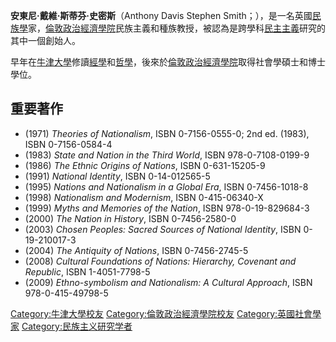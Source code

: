 {{Unreferenced|time=2020-09-19T08:38:42+00:00}}
{{Infobox person
| name        = 安東尼·D·史密斯
| image       =
| caption =
| image_size  = 
| birth_date  = {{birth date|1939|9|23}}
| birth_place = [[英國|英國]][[倫敦|倫敦]]
| death_date = {{death date and age|2016|7|19|1939|9|23}}
| death_place = 英國倫敦
| education =  [[牛津大學|牛津大學]]、[[倫敦政治經濟學院|倫敦政治經濟學院]]
| occupation  = [[社會學|社會學]]家
| title = 榮譽退休教授
| employer = [[倫敦政治經濟學院|倫敦政治經濟學院]] }}
'''安東尼·戴維·斯蒂芬·史密斯'''（Anthony Davis Stephen Smith；{{bd|1939年|9月23日|2016年|7月19日}}），是一名英國[[民族學|民族學]]家，[[倫敦政治經濟學院|倫敦政治經濟學院]]民族主義和種族教授，被認為是跨學科[[民主主義|民主主義]]研究的其中一個創始人。

早年在[[牛津大學|牛津大學]]修讀[[經學|經學]]和[[哲學|哲學]]，後來於[[倫敦政治經濟學院|倫敦政治經濟學院]]取得社會學碩士和博士學位。

==重要著作==
*(1971) ''Theories of Nationalism'', ISBN 0-7156-0555-0; 2nd ed. (1983), ISBN 0-7156-0584-4
*(1983) ''State and Nation in the Third World'', ISBN 978-0-7108-0199-9
*(1986) ''The Ethnic Origins of Nations'', ISBN 0-631-15205-9
*(1991) ''National Identity'', ISBN 0-14-012565-5
*(1995) ''Nations and Nationalism in a Global Era'', ISBN 0-7456-1018-8
*(1998) ''Nationalism and Modernism'', ISBN 0-415-06340-X
*(1999) ''Myths and Memories of the Nation'', ISBN 978-0-19-829684-3
*(2000) ''The Nation in History'', ISBN 0-7456-2580-0
*(2003) ''Chosen Peoples: Sacred Sources of National Identity'', ISBN 0-19-210017-3
*(2004) ''The Antiquity of Nations'', ISBN 0-7456-2745-5
*(2008) ''Cultural Foundations of Nations: Hierarchy, Covenant and Republic'', ISBN 1-4051-7798-5
*(2009) ''Ethno-symbolism and Nationalism: A Cultural Approach'', ISBN 978-0-415-49798-5

{{Authority control}}
{{DEFAULTSORT:Smith, Anthony D.}}
[[Category:牛津大學校友|Category:牛津大學校友]]
[[Category:倫敦政治經濟學院校友|Category:倫敦政治經濟學院校友]]
[[Category:英國社會學家|Category:英國社會學家]]
[[Category:民族主义研究学者|Category:民族主义研究学者]]